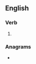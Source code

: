 ==English==

===Verb===
{{head|en|present participle}}

# {{present participle of|aline|lang=en|nocat=1}}

===Anagrams===
* {{anagrams|en|laining|nailing}}